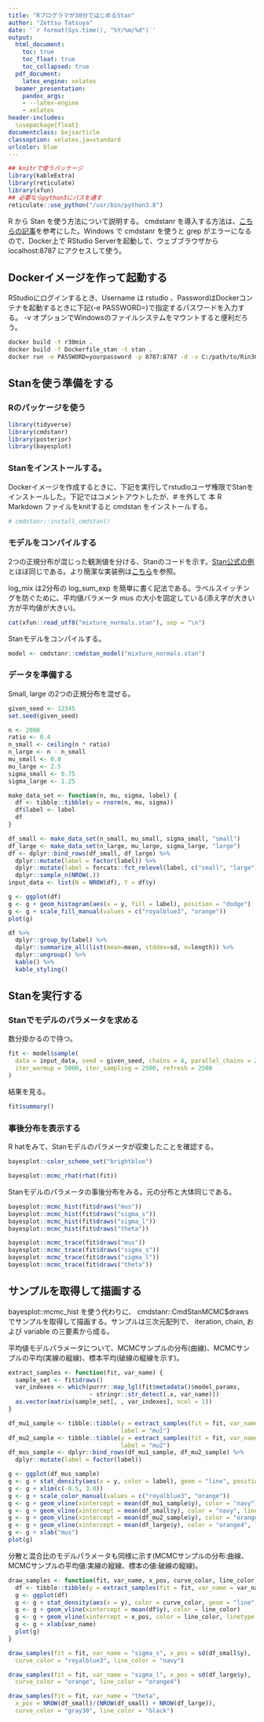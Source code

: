 ```yaml
---
title: "Rプログラマが30分ではじめるStan"
author: "Zettsu Tatsuya"
date: '`r format(Sys.time(), "%Y/%m/%d")`'
output:
  html_document:
    toc: true
    toc_float: true
    toc_collapsed: true
  pdf_document:
    latex_engine: xelatex
  beamer_presentation:
    pandoc_args:
    - --latex-engine
    - xelatex
header-includes:
  \usepackage{float}
documentclass: bxjsarticle
classoption: xelatex,ja=standard
urlcolor: blue
---
```


```r
## knitrで使うパッケージ
library(kableExtra)
library(reticulate)
library(xfun)
## 必要ならpython3にパスを通す
reticulate::use_python("/usr/bin/python3.8")
```

R から Stan を使う方法について説明する。 cmdstanr を導入する方法は、[こちらの記事](https://norimune.net/3609)を参考にした。Windows で cmdstanr を使うと grep がエラーになるので、Docker上で RStudio Serverを起動して、ウェブブラウザから localhost:8787 にアクセスして使う。

## Dockerイメージを作って起動する

RStudioにログインするとき、Username は rstudio 、PasswordはDockerコンテナを起動するときに下記(-e PASSWORD=)で指定するパスワードを入力する。 -v オプションでWindowsのファイルシステムをマウントすると便利だろう。

```bash
docker build -t r30min .
docker build -f Dockerfile_stan -t stan .
docker run -e PASSWORD=yourpassword -p 8787:8787 -d -v C:/path/to/Rin30minutes:/home/rstudio/work -it stan
```

## Stanを使う準備をする

### Rのパッケージを使う

```r
library(tidyverse)
library(cmdstanr)
library(posterior)
library(bayesplot)
```

### Stanをインストールする。

Dockerイメージを作成するときに、下記を実行してrstudioユーザ権限でStanをインストールした。下記ではコメントアウトしたが、# を外して 本 R Markdown ファイルをknitすると cmdstan をインストールする。

```r
# cmdstanr::install_cmdstan()
```

### モデルをコンパイルする

2つの正規分布が混じった観測値を分ける、Stanのコードを示す。[Stan公式の例](https://mc-stan.org/users/documentation/case-studies/identifying_mixture_models.html)とほぼ同じである。より簡潔な実装例は[こちら](https://mc-stan.org/docs/2_27/stan-users-guide/vectorizing-mixtures.html)を参照。

log_mix は2分布の log_sum_exp を簡単に書く記法である。ラベルスイッチングを防ぐために、平均値パラメータ mus の大小を固定している(添え字が大きい方が平均値が大きい)。

```r
cat(xfun::read_utf8("mixture_normals.stan"), sep = "\n")
```

Stanモデルをコンパイルする。

```r
model <- cmdstanr::cmdstan_model("mixture_normals.stan")
```

### データを準備する

Small, large の2つの正規分布を混ぜる。

```r
given_seed <- 12345
set.seed(given_seed)

n <- 2000
ratio <- 0.4
n_small <- ceiling(n * ratio)
n_large <- n - n_small
mu_small <- 0.0
mu_large <- 2.5
sigma_small <- 0.75
sigma_large <- 1.25

make_data_set <- function(n, mu, sigma, label) {
  df <- tibble::tibble(y = rnorm(n, mu, sigma))
  df$label <- label
  df
}

df_small <- make_data_set(n_small, mu_small, sigma_small, "small")
df_large <- make_data_set(n_large, mu_large, sigma_large, "large")
df <- dplyr::bind_rows(df_small, df_large) %>%
  dplyr::mutate(label = factor(label)) %>%
  dplyr::mutate(label = forcats::fct_relevel(label, c("small", "large"))) %>%
  dplyr::sample_n(NROW(.))
input_data <- list(N = NROW(df), Y = df$y)
```

```r
g <- ggplot(df)
g <- g + geom_histogram(aes(x = y, fill = label), position = "dodge")
g <- g + scale_fill_manual(values = c("royalblue3", "orange"))
plot(g)

df %>%
  dplyr::group_by(label) %>%
  dplyr::summarize_all(list(mean=mean, stddev=sd, n=length)) %>%
  dplyr::ungroup() %>%
  kable() %>%
  kable_styling()
```

## Stanを実行する

### Stanでモデルのパラメータを求める

数分掛かるので待つ。

```r
fit <- model$sample(
  data = input_data, seed = given_seed, chains = 4, parallel_chains = 2,
  iter_warmup = 5000, iter_sampling = 2500, refresh = 2500
)
```

結果を見る。

```r
fit$summary()
```

### 事後分布を表示する

R hatをみて、Stanモデルのパラメータが収束したことを確認する。

```r
bayesplot::color_scheme_set("brightblue")
```

```r
bayesplot::mcmc_rhat(rhat(fit))
```

Stanモデルのパラメータの事後分布をみる。元の分布と大体同じである。

```r
bayesplot::mcmc_hist(fit$draws("mus"))
bayesplot::mcmc_hist(fit$draws("sigma_s"))
bayesplot::mcmc_hist(fit$draws("sigma_l"))
bayesplot::mcmc_hist(fit$draws("theta"))

bayesplot::mcmc_trace(fit$draws("mus"))
bayesplot::mcmc_trace(fit$draws("sigma_s"))
bayesplot::mcmc_trace(fit$draws("sigma_l"))
bayesplot::mcmc_trace(fit$draws("theta"))
```

## サンプルを取得して描画する

bayesplot::mcmc_hist を使う代わりに、 cmdstanr::CmdStanMCMC\$draws でサンプルを取得して描画する。サンプルは三次元配列で、 iteration, chain, および variable の三要素から成る。

平均値モデルパラメータについて、MCMCサンプルの分布(曲線)、MCMCサンプルの平均(実線の縦線)、標本平均(破線の縦線を示す)。

```r
extract_samples <- function(fit, var_name) {
  sample_set <- fit$draws()
  var_indexes <- which(purrr::map_lgl(fit$metadata()$model_params,
                       ~ stringr::str_detect(.x, var_name)))
  as.vector(matrix(sample_set[, , var_indexes], ncol = 1))
}
```

```r
df_mu1_sample <- tibble::tibble(y = extract_samples(fit = fit, var_name = "mu.*1"),
                                label = "mu1")
df_mu2_sample <- tibble::tibble(y = extract_samples(fit = fit, var_name = "mu.*2"),
                                label = "mu2")
df_mus_sample <- dplyr::bind_rows(df_mu1_sample, df_mu2_sample) %>%
  dplyr::mutate(label = factor(label))

g <- ggplot(df_mus_sample)
g <- g + stat_density(aes(x = y, color = label), geom = "line", position = "identity")
g <- g + xlim(c(-0.5, 3.0))
g <- g + scale_color_manual(values = c("royalblue3", "orange"))
g <- g + geom_vline(xintercept = mean(df_mu1_sample$y), color = "navy")
g <- g + geom_vline(xintercept = mean(df_small$y), color = "navy", linetype = "dashed")
g <- g + geom_vline(xintercept = mean(df_mu2_sample$y), color = "orange4")
g <- g + geom_vline(xintercept = mean(df_large$y), color = "orange4", linetype = "dashed")
g <- g + xlab("mus")
plot(g)
```

分散と混合比のモデルパラメータも同様に示す(MCMCサンプルの分布:曲線、MCMCサンプルの平均値:実線の縦線、標本の値:破線の縦線)。

```r
draw_samples <- function(fit, var_name, x_pos, curve_color, line_color) {
  df <- tibble::tibble(y = extract_samples(fit = fit, var_name = var_name))
  g <- ggplot(df)
  g <- g + stat_density(aes(x = y), color = curve_color, geom = "line", position = "identity")
  g <- g + geom_vline(xintercept = mean(df$y), color = line_color)
  g <- g + geom_vline(xintercept = x_pos, color = line_color, linetype = "dashed")
  g <- g + xlab(var_name)
  plot(g)
}

draw_samples(fit = fit, var_name = "sigma_s", x_pos = sd(df_small$y),
  curve_color = "royalblue3", line_color = "navy")

draw_samples(fit = fit, var_name = "sigma_l", x_pos = sd(df_large$y),
  curve_color = "orange", line_color = "orange4")

draw_samples(fit = fit, var_name = "theta",
  x_pos = NROW(df_small)/(NROW(df_small) + NROW(df_large)),
  curve_color = "gray30", line_color = "black")
```
